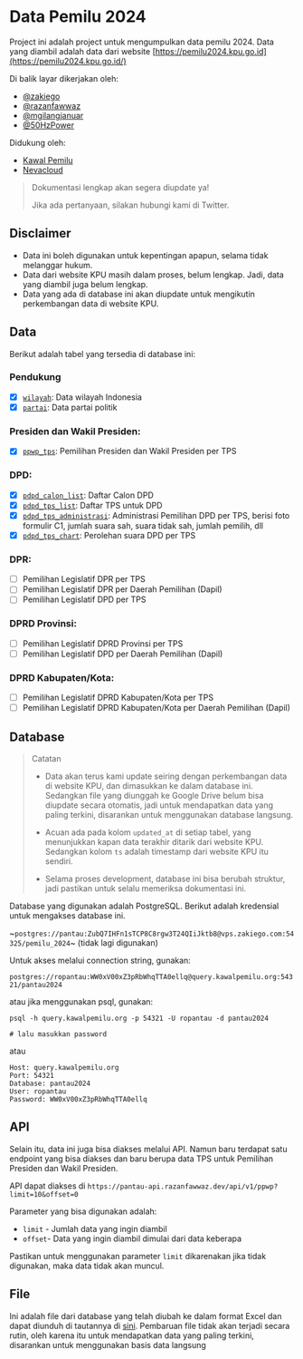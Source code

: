 # Data Pemilu 2024

Project ini adalah project untuk mengumpulkan data pemilu 2024. Data yang
diambil adalah data dari website
[https://pemilu2024.kpu.go.id](https://pemilu2024.kpu.go.id/)

Di balik layar dikerjakan oleh:

- [@zakiego](https://twitter.com/zakiego)
- [@razanfawwaz](https://twitter.com/razanfawwaz)
- [@mgilangjanuar](https://twitter.com/mgilangjanuar)
- [@50HzPower](https://twitter.com/50HzPower)

Didukung oleh:

- [Kawal Pemilu](https://twitter.com/KawalPemilu_org)
- [Nevacloud](https://twitter.com/NevacloudHQ)

> Dokumentasi lengkap akan segera diupdate ya!
>
> Jika ada pertanyaan, silakan hubungi kami di Twitter.

## Disclaimer

- Data ini boleh digunakan untuk kepentingan apapun, selama tidak melanggar
  hukum.
- Data dari website KPU masih dalam proses, belum lengkap. Jadi, data yang
  diambil juga belum lengkap.
- Data yang ada di database ini akan diupdate untuk mengikutin perkembangan data
  di website KPU.

## Data

Berikut adalah tabel yang tersedia di database ini:

### Pendukung

- [x] [`wilayah`](/data-pendukung#wilayah): Data wilayah Indonesia
- [x] [`partai`](/data-pendukung#partai): Data partai politik

### Presiden dan Wakil Presiden:

- [x] [`ppwp_tps`](/data-presiden-wakil-presiden): Pemilihan Presiden dan Wakil
      Presiden per TPS

### DPD:

- [x] [`pdpd_calon_list`](/data-dpd#pdpd_calon_list): Daftar Calon DPD
- [x] [`pdpd_tps_list`](/data-dpd#pdpd_tps_list): Daftar TPS untuk DPD
- [x] [`pdpd_tps_administrasi`](/data-dpd#pdpd_tps_administrasi): Administrasi
      Pemilihan DPD per TPS, berisi foto formulir C1, jumlah suara sah, suara
      tidak sah, jumlah pemilih, dll
- [x] [`pdpd_tps_chart`](/data-dpd#pdpd_tps_chart): Perolehan suara DPD per TPS

### DPR:

- [ ] Pemilihan Legislatif DPR per TPS
- [ ] Pemilihan Legislatif DPR per Daerah Pemilihan (Dapil)
- [ ] Pemilihan Legislatif DPD per TPS

### DPRD Provinsi:

- [ ] Pemilihan Legislatif DPRD Provinsi per TPS
- [ ] Pemilihan Legislatif DPD per Daerah Pemilihan (Dapil)

### DPRD Kabupaten/Kota:

- [ ] Pemilihan Legislatif DPRD Kabupaten/Kota per TPS
- [ ] Pemilihan Legislatif DPRD Kabupaten/Kota per Daerah Pemilihan (Dapil)

## Database

> Catatan
>
> - Data akan terus kami update seiring dengan perkembangan data di website KPU,
>   dan dimasukkan ke dalam database ini. Sedangkan file yang diunggah ke Google
>   Drive belum bisa diupdate secara otomatis, jadi untuk mendapatkan data yang
>   paling terkini, disarankan untuk menggunakan database langsung.
>
> - Acuan ada pada kolom `updated_at` di setiap tabel, yang menunjukkan kapan
>   data terakhir ditarik dari website KPU. Sedangkan kolom `ts` adalah
>   timestamp dari website KPU itu sendiri.
>
> - Selama proses development, database ini bisa berubah struktur, jadi pastikan
>   untuk selalu memeriksa dokumentasi ini.

Database yang digunakan adalah PostgreSQL. Berikut adalah kredensial untuk
mengakses database ini.

~`postgres://pantau:ZubQ7IHFn1sTCP8C8rgw3T24QIiJktb8@vps.zakiego.com:54325/pemilu_2024`~
(tidak lagi digunakan)

Untuk akses melalui connection string, gunakan:

`postgres://ropantau:WW0xV00xZ3pRbWhqTTA0ellq@query.kawalpemilu.org:54321/pantau2024`

atau jika menggunakan psql, gunakan:

```
psql -h query.kawalpemilu.org -p 54321 -U ropantau -d pantau2024

# lalu masukkan password
```

atau

```
Host: query.kawalpemilu.org
Port: 54321
Database: pantau2024
User: ropantau
Password: WW0xV00xZ3pRbWhqTTA0ellq
```

## API

Selain itu, data ini juga bisa diakses melalui API. Namun baru terdapat satu
endpoint yang bisa diakses dan baru berupa data TPS untuk Pemilihan Presiden dan
Wakil Presiden.

API dapat diakses di
`https://pantau-api.razanfawwaz.dev/api/v1/ppwp?limit=10&offset=0`

Parameter yang bisa digunakan adalah:

- `limit` - Jumlah data yang ingin diambil
- `offset`- Data yang ingin diambil dimulai dari data keberapa

Pastikan untuk menggunakan parameter `limit` dikarenakan jika tidak digunakan,
maka data tidak akan muncul.

## File

Ini adalah file dari database yang telah diubah ke dalam format Excel dan dapat
diunduh di tautannya di
[sini](https://drive.google.com/drive/folders/15nquDatlYQIM8rQMTyVwhG-PoUreE7Qr?usp=drive_link).
Pembaruan file tidak akan terjadi secara rutin, oleh karena itu untuk
mendapatkan data yang paling terkini, disarankan untuk menggunakan basis data
langsung
